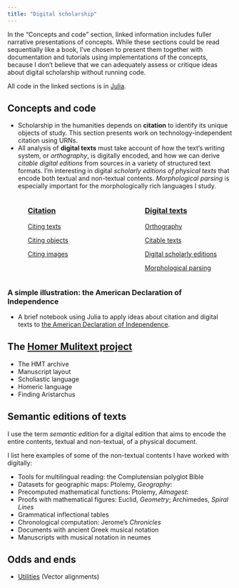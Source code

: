 ```yaml
---
title: "Digital scholarship"
---
```







:::{.callout-important}
In the "Concepts and code" section, linked information includes fuller narrative presentations of concepts. While these sections could be read sequentially like a book, I've chosen to present them together with documentation and tutorials using implementations of the concepts, because I don't believe that we can adequately assess or critique ideas about digital scholarship without running code.

All code in the linked sections is in [Julia](../julia/).
:::


## Concepts and code


- Scholarship in the humanities depends on **citation** to identify its unique objects of study. This section presents work on technology-independent citation using URNs.
- All analysis of **digital texts** must take account of how the text's writing system, or *orthography*, is digitally encoded, and how we can derive *citable digital editions* from sources in a variety of structured text formats. I'm interesting in digital *scholarly editions of physical texts* that encode both textual and non-textual contents. *Morphological parsing* is especially important for the morphologically rich languages I study.


:::: {.columns}

::: {.column width="5%"}
<!-- empty column to create gap -->
:::



::: {.column width="40%"}
### [Citation](../cite/)



[Citing texts](../cite/urns/cts.qmd)

[Citing objects](../cite/urns/cite2.qmd)

[Citing images](../cite/urns/imgs.qmd)

:::

::: {.column width="5%"}
<!-- empty column to create gap -->
:::

::: {.column width="40%"}
### [Digital texts](../digitexts/)

[Orthography](../digitexts/orthography/)

[Citable texts](../digitexts/editions/)

[Digital scholarly editions](../digitexts/physical/)

[Morphological parsing](../digitexts/parsing/)





:::



::::


### A simple illustration: the American Declaration of Independence

- A brief notebook using Julia to apply ideas about citation and digital texts to [the American Declaration of Independence](../walkthrough/).

##  The [Homer Mulitext project](../hmt/)


- The HMT archive
- Manuscript layout
- Scholiastic language 
- Homeric language
- Finding Aristarchus


## Semantic editions of texts


I use the term *semantic edition* for a digital edition that aims to encode the entire contents, textual and non-textual, of a physical document.

I list here examples of some of the non-textual contents I have worked with digitally:

- Tools for multilingual reading: the Complutensian polyglot Bible
- Datasets for geographic maps: Ptolemy, *Geography*: 
- Precomputed mathematical functions: Ptolemy, *Almagest*: 
- Proofs with mathematical figures: Euclid, *Geometry*; Archimedes, *Spiral Lines*
- Grammatical inflectional tables
- Chronological computation: Jerome's *Chronicles*
- Documents with ancient Greek musical notation
- Manuscripts with musical notation in neumes


## Odds and ends




- [Utilities](../utils/) (Vector alignments)

